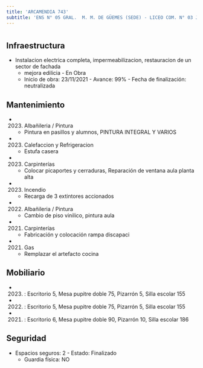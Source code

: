 ```yaml
---
title: 'ARCAMENDIA 743'
subtitle: 'ENS N° 05 GRAL.  M. M. DE GÜEMES (SEDE) - LICEO COM. N° 03 JOSE MANUEL ESTRADA'
---
```


#
## Infraestructura

* Instalacion electrica completa, impermeabilizacion, restauracion de un sector de fachada 
    + mejora edilicia - En Obra 
    + Inicio de obra: 23/11/2021 - Avance: 99% - Fecha de finalización: neutralizada 






## Mantenimiento

*  (2023) Albañileria / Pintura 
    + Pintura en pasillos y alumnos, PINTURA INTEGRAL Y VARIOS

*  (2023) Calefaccion y Refrigeracion 
    + Estufa casera

*  (2023) Carpinterías 
    + Colocar picaportes y cerraduras, Reparación de ventana aula planta alta

*  (2023) Incendio 
    + Recarga de 3 extintores accionados

*  (2022) Albañileria / Pintura 
    + Cambio de piso vinilico, pintura aula

*  (2021) Carpinterías 
    + Fabricación y colocación rampa discapaci

*  (2021) Gas 
    + Remplazar el artefacto cocina





## Mobiliario

*  (2023) : Escritorio 5, Mesa pupitre doble 75, Pizarrón 5, Silla escolar 155 

*  (2022) : Escritorio 5, Mesa pupitre doble 75, Pizarrón 5, Silla escolar 155 

*  (2021) : Escritorio 6, Mesa pupitre doble 90, Pizarrón 10, Silla escolar 186 





## Seguridad

*  Espacios seguros: 2 - Estado: Finalizado 
    + Guardia física: NO



